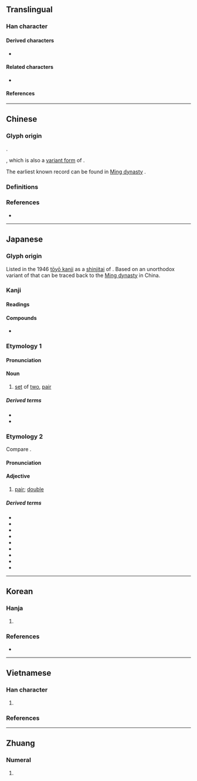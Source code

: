 {{also|雙}}
{{character info/new}}
==Translingual==
{{stroke order}}
{{ja-forms|双|双|[[雙]]}}

===Han character===
{{Han char|rn=29|rad=又|as=02|sn=4|four=77440|canj=EE,XEE|ids=⿰又又}}

====Derived characters====
* {{l|mul|[[𪥫]], [[𫹷]], [[㧐]], [[𨑱]], [[𧉐]], [[叒]], [[𣏪]], [[叕]], [[𫁷]], [[聂]], [[𠓰]], [[𨥖]], [[𨋌]], [[轰]], [[𫡱]], [[𡛒]], [[𭩞]], [[𤘩]], [[𠬺]], [[𫨹]], [[𠭎]], [[𫌵]], [[𫩅]], [[𩐂]], [[𩢂]], [[𩿏]], [[𠮆]], [[𦉳]], [[𡇄]], [[𨳦]], [[𨨭]], [[𭃲]]}}

====Related characters====
* {{l|mul|雙}} {{q|Orthodox [[Traditional Chinese|traditional form]]}}

====References====
{{Han ref|kx=0165.170|dkj=03125|dj=0375.020|hdz=10393.090|uh=53CC}}

----

==Chinese==

===Glyph origin===
{{zh-etym-double|又|}}.

{{Han simp|䨇|f=雔|t=&nbsp;}}, which is also a [[w:Variant Chinese character|variant form]] of {{zh-l|雙*}}.

The earliest known record can be found in [[w:Ming dynasty|Ming dynasty]] {{w2|zh|pref=《|s:俗書刋誤_(四庫全書本)/卷01#嘗|俗書刊誤|suf=》}}.

===Definitions===
{{zh-see|雙|sv}}

===References===
* {{R:twedu|A04463-004}}

{{zh-cat|Duplicated}}

----

==Japanese==
{{ja-kanji forms|双|雙}}

===Glyph origin===
Listed in the 1946 [[w:tōyō kanji|tōyō kanji]] as a [[shinjitai]] of {{ja-l|雙}}. Based on an unorthodox variant of {{zh-l|雙*}} that can be traced back to the [[w:Ming dynasty|Ming dynasty]] in China.

===Kanji===
{{ja-kanji|grade=c|rs=又02|kyu=雙}}

====Readings====
{{ja-readings
|goon=そう<そう
|kanon=そう<さう
|kun=ふた-, ふた-つ, たぐい-, なら-ぶ
|nanori=なみ, ふ, もろ
}}

====Compounds====
* {{ja-r|双%六|すご%ろく|a child's dice game}}

===Etymology 1===
{{ja-kanjitab|ふた|yomi=k}}
{{rfelite|ja}}

====Pronunciation====
{{ja-pron|ふた|yomi=k}}

====Noun====
{{ja-noun|ふた|kyu=雙}}

# [[set]] of [[two]], [[pair]]

=====Derived terms=====
* {{ja-r|双%子|ふた%ご|twins, a twin}}
* {{ja-r|双%葉|ふた%ば|bud, sprout}}

===Etymology 2===
{{ja-kanjitab|そう|yomi=o}}
Compare {{cog|ltc|-}} {{ltc-l|雙}}.

====Pronunciation====
{{ja-pron|そう|yomi=o}}

====Adjective====
{{ja-adj|そう|kyu=雙}}

# [[pair]]; [[double]]

=====Derived terms=====
{{der-top3}}
* {{ja-r|双%眼|そう%がん|binocular}}
* {{ja-r|双%肩|そう%けん|shoulders}}
* {{ja-r|双%子%葉 植%物|そう%し%よう しょく%ぶつ|dicotyledon}}
* {{ja-r|双%生|そう%せい|twinning}}
* {{ja-r|双%清|そう%せい|[[painting]]s of [[daffodil]]s and [[ume]] flowers}}
* {{ja-r|双%頭|そう%とう|double-headed}}
* {{ja-r|双%璧|そう%へき|pair of bright jewels}}
* {{ja-r|双%方|そう%ほう|two way, both parties}}
* {{ja-r|一%双|いっ%そう|pair}}
{{der-bottom}}

----

==Korean==

===Hanja===
{{ko-hanja|쌍}}

# {{alt form|ko|雙}}

===References===
* {{R:ko:Inmyeongyonghanjapyo}}

{{categorize|ko|Hanja variant forms|sort=쌍}}

----

==Vietnamese==

===Han character===
{{vi-readings|sort=又02
|hanviet=song-tdcndg;tdcntd;gdhn
|phienthiet=
|nom=song-tdcndg;tdcntd;gdhn, xong-tdcndg;tdcntd, rông-gdhn, rong-gdhn
}}

# {{alt form|vi|雙}}

===References===
<references/>

----

==Zhuang==

===Numeral===
{{za-head|numeral}}

# {{za-sawndip form of|song}}